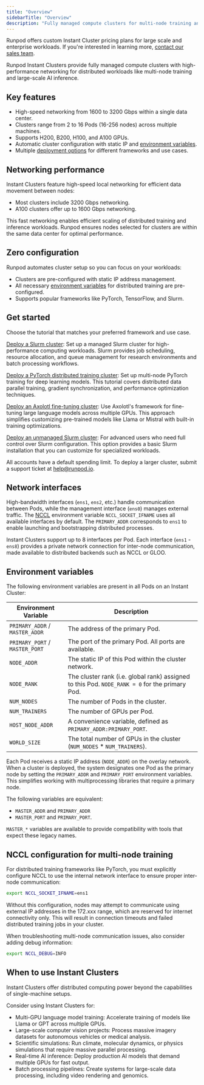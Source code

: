 ```yaml
---
title: "Overview"
sidebarTitle: "Overview"
description: "Fully managed compute clusters for multi-node training and AI inference."
---
```


<Tip>

Runpod offers custom Instant Cluster pricing plans for large scale and enterprise workloads. If you're interested in learning more, [contact our sales team](https://ecykq.share.hsforms.com/2MZdZATC3Rb62Dgci7knjbA).

</Tip>

Runpod Instant Clusters provide fully managed compute clusters with high-performance networking for distributed workloads like multi-node training and large-scale AI inference.

## Key features

* High-speed networking from 1600 to 3200 Gbps within a single data center.
* Clusters range from 2 to 16 Pods (16-256 nodes) across multiple machines.
* Supports H200, B200, H100, and A100 GPUs.
* Automatic cluster configuration with static IP and [environment variables](#environment-variables).
* Multiple [deployment options](#get-started) for different frameworks and use cases.

## Networking performance

Instant Clusters feature high-speed local networking for efficient data movement between nodes:

* Most clusters include 3200 Gbps networking.
* A100 clusters offer up to 1600 Gbps networking.

This fast networking enables efficient scaling of distributed training and inference workloads. Runpod ensures nodes selected for clusters are within the same data center for optimal performance.

## Zero configuration

Runpod automates cluster setup so you can focus on your workloads:

* Clusters are pre-configured with static IP address management.
* All necessary [environment variables](#environment-variables) for distributed training are pre-configured.
* Supports popular frameworks like PyTorch, TensorFlow, and Slurm.

## Get started

Choose the tutorial that matches your preferred framework and use case.

[Deploy a Slurm cluster](/instant-clusters/slurm-clusters): Set up a managed Slurm cluster for high-performance computing workloads. Slurm provides job scheduling, resource allocation, and queue management for research environments and batch processing workflows.

[Deploy a PyTorch distributed training cluster](/instant-clusters/pytorch): Set up multi-node PyTorch training for deep learning models. This tutorial covers distributed data parallel training, gradient synchronization, and performance optimization techniques.

[Deploy an Axolotl fine-tuning cluster](/instant-clusters/axolotl): Use Axolotl's framework for fine-tuning large language models across multiple GPUs. This approach simplifies customizing pre-trained models like Llama or Mistral with built-in training optimizations.

[Deploy an unmanaged Slurm cluster](/instant-clusters/slurm): For advanced users who need full control over Slurm configuration. This option provides a basic Slurm installation that you can customize for specialized workloads.

<Note>

All accounts have a default spending limit. To deploy a larger cluster, submit a support ticket at [help@runpod.io](mailto:help@runpod.io).

</Note>

## Network interfaces

High-bandwidth interfaces (`ens1`, `ens2`, etc.) handle communication between Pods, while the management interface (`ens0`) manages external traffic. The [NCCL](https://developer.nvidia.com/nccl) environment variable `NCCL_SOCKET_IFNAME` uses all available interfaces by default. The `PRIMARY_ADDR` corresponds to `ens1` to enable launching and bootstrapping distributed processes.

Instant Clusters support up to 8 interfaces per Pod. Each interface (`ens1` - `ens8`) provides a private network connection for inter-node communication, made available to distributed backends such as NCCL or GLOO.

## Environment variables

The following environment variables are present in all Pods on an Instant Cluster:

| Environment Variable           | Description                                                                   |
| ------------------------------ | ----------------------------------------------------------------------------- |
| `PRIMARY_ADDR` / `MASTER_ADDR` | The address of the primary Pod.                                               |
| `PRIMARY_PORT` / `MASTER_PORT` | The port of the primary Pod. All ports are available.                        |
| `NODE_ADDR`                    | The static IP of this Pod within the cluster network.                         |
| `NODE_RANK`                    | The cluster rank (i.e. global rank) assigned to this Pod. `NODE_RANK = 0` for the primary Pod. |
| `NUM_NODES`                    | The number of Pods in the cluster.                                            |
| `NUM_TRAINERS`                 | The number of GPUs per Pod.                                                   |
| `HOST_NODE_ADDR`               | A convenience variable, defined as `PRIMARY_ADDR:PRIMARY_PORT`.                       |
| `WORLD_SIZE`                   | The total number of GPUs in the cluster (`NUM_NODES` \* `NUM_TRAINERS`).      |

Each Pod receives a static IP address (`NODE_ADDR`) on the overlay network. When a cluster is deployed, the system designates one Pod as the primary node by setting the `PRIMARY_ADDR` and `PRIMARY_PORT` environment variables. This simplifies working with multiprocessing libraries that require a primary node.

The following variables are equivalent: 
- `MASTER_ADDR` and `PRIMARY_ADDR`
- `MASTER_PORT` and `PRIMARY_PORT`.

`MASTER_*` variables are available to provide compatibility with tools that expect these legacy names.

## NCCL configuration for multi-node training

For distributed training frameworks like PyTorch, you must explicitly configure NCCL to use the internal network interface to ensure proper inter-node communication:

```bash
export NCCL_SOCKET_IFNAME=ens1
```

<Warning>
Without this configuration, nodes may attempt to communicate using external IP addresses in the 172.xxx range, which are reserved for internet connectivity only. This will result in connection timeouts and failed distributed training jobs in your cluster.
</Warning>

When troubleshooting multi-node communication issues, also consider adding debug information:

```bash
export NCCL_DEBUG=INFO
```

## When to use Instant Clusters

Instant Clusters offer distributed computing power beyond the capabilities of single-machine setups.

Consider using Instant Clusters for:

* Multi-GPU language model training: Accelerate training of models like Llama or GPT across multiple GPUs.
* Large-scale computer vision projects: Process massive imagery datasets for autonomous vehicles or medical analysis.
* Scientific simulations: Run climate, molecular dynamics, or physics simulations that require massive parallel processing.
* Real-time AI inference: Deploy production AI models that demand multiple GPUs for fast output.
* Batch processing pipelines: Create systems for large-scale data processing, including video rendering and genomics.
